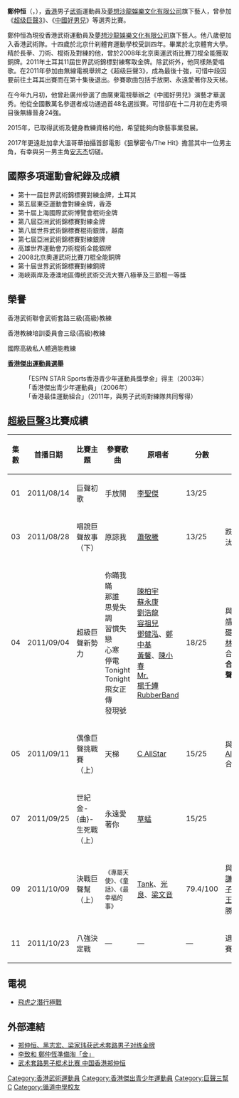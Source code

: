 {{noteTA|G1=Sports|1=恒}}
{{About|武術運動員|同名同姓的沙田區議員|鄭仲恒 (區議員)}}
{{MedalTableTop}}
{{MedalCountry|{{HKG}}}}
{{MedalSport | 男子[[武術|武術]]}}
{{MedalBottom}} 

'''鄭仲恒'''（{{lang-en|Colin Cheng}}，{{bd|1988年|7月30日|catIdx=C鄭}}），[[香港|香港]]男子[[武術|武術]]運動員及[[夢想沙龍娛樂文化有限公司|夢想沙龍娛樂文化有限公司]]旗下藝人，曾參加《[[超级巨聲3|超级巨聲3]]》、《[[中國好男兒|中國好男兒]]》等選秀比賽。

鄭仲恒為現役香港武術運動員及[[夢想沙龍娛樂文化有限公司|夢想沙龍娛樂文化有限公司]]旗下藝人。他八歲便加入香港武術隊。十四歲於北京什刹體育運動學校受訓四年。畢業於北京體育大學。精於長拳、刀術、棍術及對練的他，曾於2008年北京奧運武術比賽刀棍全能獲取銅牌。2011年土耳其11屆世界武術錦標對練奪取金牌。除武術外，他同樣熱愛唱歌。在2011年參加由無線電視舉辨之《超级巨聲3》，成為最後十強，可惜中段因要前往土耳其出賽而在第十集後退出。參賽歌曲包括手放開、永遠愛著你及天梯。

在今年九月初，他曾赴廣州參選了由廣東電視舉辦之《中國好男兒》演藝才華選秀。他從全國數萬名參選者成功通過首48名選拔賽。可惜卻在十二月初在走秀項目後無緣晉身24強。

2015年，已取得武術及健身教練資格的他，希望能夠向歌藝事業發展。

2017年更遠赴加拿大溫哥華拍攝首部電影《狙擊密令/The Hit》擔當其中一位男主角，有幸與另一男主角[[安志杰|安志杰]]切磋。

==國際多項運動會紀錄及成績==
*第十一屆世界武術錦標賽對練金牌，土耳其
*第五屆東亞運動會對練金牌，香港
*第十屆上海國際武術博覽會棍術金牌
*第八屆亞洲武術錦標賽對練金牌
*第八屆世界武術錦標賽棍術銀牌，越南
*第七屆亞洲武術錦標賽對練銀牌
*高雄世界運動會刀術棍術全能銀牌
*2008北京奧運武術比賽刀棍全能銅牌
*第十屆世界武術錦標賽對練銅牌
*海峽兩岸及港澳地區傳统武術交流大賽八極拳及三節棍一等獎

==榮譽==
香港武術聯會武術套路三級(高級)教練

香港教練培訓委員會三级(高級)教練

國際高級私人體適能教練

'''[[香港傑出運動員選舉|香港傑出運動員選舉]]'''
:「ESPN STAR Sports香港青少年運動員獎學金」得主（2003年）
:「香港傑出青少年運動員」（2006年）
:「香港最佳運動組合」（2011年，與男子武術對練隊共同奪得）

==[[超級巨聲3|超級巨聲3]]比賽成績==
<!--{|class="wikitable", border="1"-->
{| class="wikitable" style="width: 100%"
|- bgcolor="#efefef"
!集數!!首播日期!!比賽主題!!參賽歌曲!!原唱者!!分數!!
|-
|01||2011/08/14 ||巨聲初歌||手放開||[[李聖傑|李聖傑]]||13/25|| 
|-
|03||2011/08/28 ||唱說巨聲故事（下）||原諒我||[[蕭敬騰|蕭敬騰]]||13/25||跌入淘汰區
|-
|04||2011/09/04 ||超級巨聲新勢力||你瞞我瞞<BR>那誰<BR>思覺失調<BR>習慣失戀<BR>心寒<BR>停電<BR>Tonight Tonight<BR>飛女正傳<BR>發現號||[[陳柏宇|陳柏宇]]<BR>[[蘇永康|蘇永康]]<BR>[[劉浩龍|劉浩龍]]<BR>[[容祖兒|容祖兒]]<BR>[[鄧健泓|鄧健泓]]、[[鄭中基|鄭中基]]<BR>[[黃馨|黃馨]]、[[陳小春|陳小春]]<BR>[[Mr.|Mr.]]<BR>[[楊千嬅|楊千嬅]]<BR>[[RubberBand|RubberBand]]||18/25||與[[陳國靖|陳國靖]]、[[李礎業|李礎業]]、[[林麗詩|林麗詩]]合組'''超合金聲''''
|-
|05||2011/09/11 ||偶像巨聲挑戰賽（上）||天梯||[[C_AllStar|C AllStar]]||15/25||與[[C_AllStar|C AllStar]]合唱
|-
|07||2011/09/25 ||世紀金-{曲}-生死戰（上）||永遠愛著你||[[草蜢_(組合)|草蜢]]||15/25||
|-
| 09 ||2011/10/09||決戰巨聲幫（上） ||<small>《專屬天使》、《童話》、《最幸福的事》</small> ||[[Tank|Tank]]、[[光良|光良]]、[[梁文音|梁文音]] ||79.4/100 ||與[[廖仲謙|廖仲謙]]、[[王子豪_(藝人)|王子豪]]、[[王子杰|王子杰]]勝[[巨聲幫|一幫]]
|-
| 11  ||2011/10/23||八強決定戰 ||—||—||—||退出比賽
|}

==電視==
*[[飛虎之潛行極戰|飛虎之潛行極戰]]

==外部連結==
* [http://news.xinhuanet.com/sports/2009-12/13/content_12639462.htm 郑仲恒、黑志宏、梁家玮获武术套路男子对练金牌]{{dead link|date=2018年4月 |bot=InternetArchiveBot |fix-attempted=yes }}
* [https://web.archive.org/web/20160304074138/http://paper.wenweipo.com/2010/11/14/SP1011140062.htm 李致和 鄭仲恆準備淘「金」]
* [https://web.archive.org/web/20190614015254/https://sports.qq.com/?fromdefault 武术套路男子棍术比赛 中国香港郑仲恒]

{{巨聲幫}}

[[Category:香港武術運動員|Category:香港武術運動員]]
[[Category:香港傑出青少年運動員|Category:香港傑出青少年運動員]]
[[Category:巨聲三幫|Category:巨聲三幫]]
[[Category:鄭姓|C]]
[[Category:循道中學校友|Category:循道中學校友]]
